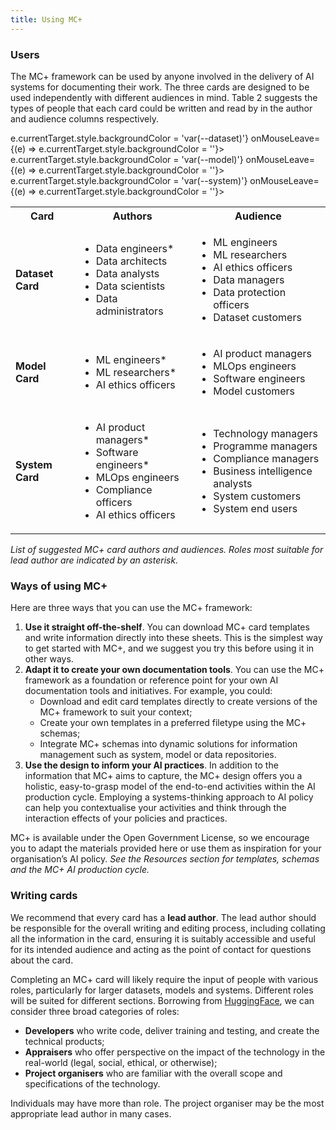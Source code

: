 ```yaml
---
title: Using MC+
---
```


### Users

The MC+ framework can be used by anyone involved in the delivery of AI systems for documenting their work. The three cards are designed to be used independently with different audiences in mind. Table 2 suggests the types of people that each card could be written and read by in the author and audience columns respectively.

<table><tbody><tr><th>Card</th><th>Authors</th><th>Audience</th></tr><tr 
onMouseEnter={(e) => e.currentTarget.style.backgroundColor = 'var(--dataset)'} 
onMouseLeave={(e) => e.currentTarget.style.backgroundColor = ''}>
<td><p><strong>Dataset Card</strong></p></td><td><ul><li>Data engineers*</li><li>Data architects</li><li>Data analysts</li><li>Data scientists</li><li>Data administrators</li></ul></td><td><ul><li>ML engineers</li><li>ML researchers</li><li>AI ethics officers</li><li>Data managers</li><li>Data protection officers</li><li>Dataset customers</li></ul></td></tr><tr 
onMouseEnter={(e) => e.currentTarget.style.backgroundColor = 'var(--model)'} 
onMouseLeave={(e) => e.currentTarget.style.backgroundColor = ''}><td><p><strong>Model Card</strong></p></td><td><ul><li>ML engineers*</li><li>ML researchers*</li><li>AI ethics officers</li></ul></td><td><ul><li>AI product managers</li><li>MLOps engineers</li><li>Software engineers</li><li>Model customers</li></ul></td></tr><tr 
onMouseEnter={(e) => e.currentTarget.style.backgroundColor = 'var(--system)'} 
onMouseLeave={(e) => e.currentTarget.style.backgroundColor = ''}><td><p><strong>System Card</strong></p></td><td><ul><li>AI product managers*</li><li>Software engineers*</li><li>MLOps engineers</li><li>Compliance officers</li><li>AI ethics officers</li></ul></td><td><ul><li>Technology managers</li><li>Programme managers</li><li>Compliance managers</li><li>Business intelligence analysts</li><li>System customers</li><li>System end users</li></ul></td></tr></tbody></table>

*List of suggested MC+ card authors and audiences. Roles most suitable for lead author are indicated by an asterisk.*

### Ways of using MC+

Here are three ways that you can use the MC+ framework:

1. **Use it straight off-the-shelf**. You can download MC+ card templates and write information directly into these sheets. This is the simplest way to get started with MC+, and we suggest you try this before using it in other ways.
2. **Adapt it to create your own documentation tools**. You can use the MC+ framework as a foundation or reference point for your own AI documentation tools and initiatives. For example, you could:
    - Download and edit card templates directly to create versions of the MC+ framework to suit your context;
    - Create your own templates in a preferred filetype using the MC+ schemas;
    - Integrate MC+ schemas into dynamic solutions for information management such as system, model or data repositories.
3. **Use the design to inform your AI practices**. In addition to the information that MC+ aims to capture, the MC+ design offers you a holistic, easy-to-grasp model of the end-to-end activities within the AI production cycle. Employing a systems-thinking approach to AI policy can help you contextualise your activities and think through the interaction effects of your policies and practices.

MC+ is available under the Open Government License, so we encourage you to adapt the materials provided here or use them as inspiration for your organisation’s AI policy. _See the Resources section for templates, schemas and the MC+ AI production cycle._

### Writing cards

We recommend that every card has a **lead author**. The lead author should be responsible for the overall writing and editing process, including collating all the information in the card, ensuring it is suitably accessible and useful for its intended audience and acting as the point of contact for questions about the card.

Completing an MC+ card will likely require the input of people with various roles, particularly for larger datasets, models and systems. Different roles will be suited for different sections. Borrowing from [HuggingFace](https://huggingface.co/docs/hub/en/model-card-annotated), we can consider three broad categories of roles:

- **Developers** who write code, deliver training and testing, and create the technical products;
- **Appraisers** who offer perspective on the impact of the technology in the real-world (legal, social, ethical, or otherwise);
- **Project organisers** who are familiar with the overall scope and specifications of the technology.

Individuals may have more than role. The project organiser may be the most appropriate lead author in many cases.

